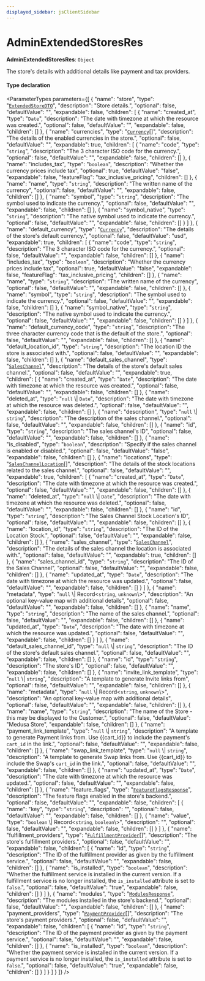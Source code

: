 ```yaml
---
displayed_sidebar: jsClientSidebar
---
```



# AdminExtendedStoresRes

 **AdminExtendedStoresRes**: `Object`

The store's details with additional details like payment and tax providers.

#### Type declaration

<ParameterTypes parameters={[
  {
    "name": "store",
    "type": "[`ExtendedStoreDTO`](internal.ExtendedStoreDTO.mdx)",
    "description": "Store details.",
    "optional": false,
    "defaultValue": "",
    "expandable": false,
    "children": [
      {
        "name": "created_at",
        "type": "`Date`",
        "description": "The date with timezone at which the resource was created.",
        "optional": false,
        "defaultValue": "",
        "expandable": false,
        "children": []
      },
      {
        "name": "currencies",
        "type": "[`Currency`](../classes/internal.Currency.mdx)[]",
        "description": "The details of the enabled currencies in the store.",
        "optional": false,
        "defaultValue": "",
        "expandable": true,
        "children": [
          {
            "name": "code",
            "type": "`string`",
            "description": "The 3 character ISO code for the currency.",
            "optional": false,
            "defaultValue": "",
            "expandable": false,
            "children": []
          },
          {
            "name": "includes_tax",
            "type": "`boolean`",
            "description": "Whether the currency prices include tax",
            "optional": true,
            "defaultValue": "false",
            "expandable": false,
            "featureFlag": "tax_inclusive_pricing",
            "children": []
          },
          {
            "name": "name",
            "type": "`string`",
            "description": "The written name of the currency",
            "optional": false,
            "defaultValue": "",
            "expandable": false,
            "children": []
          },
          {
            "name": "symbol",
            "type": "`string`",
            "description": "The symbol used to indicate the currency.",
            "optional": false,
            "defaultValue": "",
            "expandable": false,
            "children": []
          },
          {
            "name": "symbol_native",
            "type": "`string`",
            "description": "The native symbol used to indicate the currency.",
            "optional": false,
            "defaultValue": "",
            "expandable": false,
            "children": []
          }
        ]
      },
      {
        "name": "default_currency",
        "type": "[`Currency`](../classes/internal.Currency.mdx)",
        "description": "The details of the store's default currency.",
        "optional": false,
        "defaultValue": "usd",
        "expandable": true,
        "children": [
          {
            "name": "code",
            "type": "`string`",
            "description": "The 3 character ISO code for the currency.",
            "optional": false,
            "defaultValue": "",
            "expandable": false,
            "children": []
          },
          {
            "name": "includes_tax",
            "type": "`boolean`",
            "description": "Whether the currency prices include tax",
            "optional": true,
            "defaultValue": "false",
            "expandable": false,
            "featureFlag": "tax_inclusive_pricing",
            "children": []
          },
          {
            "name": "name",
            "type": "`string`",
            "description": "The written name of the currency",
            "optional": false,
            "defaultValue": "",
            "expandable": false,
            "children": []
          },
          {
            "name": "symbol",
            "type": "`string`",
            "description": "The symbol used to indicate the currency.",
            "optional": false,
            "defaultValue": "",
            "expandable": false,
            "children": []
          },
          {
            "name": "symbol_native",
            "type": "`string`",
            "description": "The native symbol used to indicate the currency.",
            "optional": false,
            "defaultValue": "",
            "expandable": false,
            "children": []
          }
        ]
      },
      {
        "name": "default_currency_code",
        "type": "`string`",
        "description": "The three character currency code that is the default of the store.",
        "optional": false,
        "defaultValue": "",
        "expandable": false,
        "children": []
      },
      {
        "name": "default_location_id",
        "type": "`string`",
        "description": "The location ID the store is associated with.",
        "optional": false,
        "defaultValue": "",
        "expandable": false,
        "children": []
      },
      {
        "name": "default_sales_channel",
        "type": "[`SalesChannel`](../classes/internal.SalesChannel.mdx)",
        "description": "The details of the store's default sales channel.",
        "optional": false,
        "defaultValue": "",
        "expandable": true,
        "children": [
          {
            "name": "created_at",
            "type": "`Date`",
            "description": "The date with timezone at which the resource was created.",
            "optional": false,
            "defaultValue": "",
            "expandable": false,
            "children": []
          },
          {
            "name": "deleted_at",
            "type": "``null`` \\| `Date`",
            "description": "The date with timezone at which the resource was deleted.",
            "optional": false,
            "defaultValue": "",
            "expandable": false,
            "children": []
          },
          {
            "name": "description",
            "type": "``null`` \\| `string`",
            "description": "The description of the sales channel.",
            "optional": false,
            "defaultValue": "",
            "expandable": false,
            "children": []
          },
          {
            "name": "id",
            "type": "`string`",
            "description": "The sales channel's ID",
            "optional": false,
            "defaultValue": "",
            "expandable": false,
            "children": []
          },
          {
            "name": "is_disabled",
            "type": "`boolean`",
            "description": "Specify if the sales channel is enabled or disabled.",
            "optional": false,
            "defaultValue": "false",
            "expandable": false,
            "children": []
          },
          {
            "name": "locations",
            "type": "[`SalesChannelLocation`](../classes/internal.internal.SalesChannelLocation.mdx)[]",
            "description": "The details of the stock locations related to the sales channel.",
            "optional": false,
            "defaultValue": "",
            "expandable": true,
            "children": [
              {
                "name": "created_at",
                "type": "`Date`",
                "description": "The date with timezone at which the resource was created.",
                "optional": false,
                "defaultValue": "",
                "expandable": false,
                "children": []
              },
              {
                "name": "deleted_at",
                "type": "``null`` \\| `Date`",
                "description": "The date with timezone at which the resource was deleted.",
                "optional": false,
                "defaultValue": "",
                "expandable": false,
                "children": []
              },
              {
                "name": "id",
                "type": "`string`",
                "description": "The Sales Channel Stock Location's ID",
                "optional": false,
                "defaultValue": "",
                "expandable": false,
                "children": []
              },
              {
                "name": "location_id",
                "type": "`string`",
                "description": "The ID of the Location Stock.",
                "optional": false,
                "defaultValue": "",
                "expandable": false,
                "children": []
              },
              {
                "name": "sales_channel",
                "type": "[`SalesChannel`](../classes/internal.SalesChannel.mdx)",
                "description": "The details of the sales channel the location is associated with.",
                "optional": false,
                "defaultValue": "",
                "expandable": true,
                "children": []
              },
              {
                "name": "sales_channel_id",
                "type": "`string`",
                "description": "The ID of the Sales Channel",
                "optional": false,
                "defaultValue": "",
                "expandable": false,
                "children": []
              },
              {
                "name": "updated_at",
                "type": "`Date`",
                "description": "The date with timezone at which the resource was updated.",
                "optional": false,
                "defaultValue": "",
                "expandable": false,
                "children": []
              }
            ]
          },
          {
            "name": "metadata",
            "type": "``null`` \\| Record<`string`, `unknown`\\>",
            "description": "An optional key-value map with additional details",
            "optional": false,
            "defaultValue": "",
            "expandable": false,
            "children": []
          },
          {
            "name": "name",
            "type": "`string`",
            "description": "The name of the sales channel.",
            "optional": false,
            "defaultValue": "",
            "expandable": false,
            "children": []
          },
          {
            "name": "updated_at",
            "type": "`Date`",
            "description": "The date with timezone at which the resource was updated.",
            "optional": false,
            "defaultValue": "",
            "expandable": false,
            "children": []
          }
        ]
      },
      {
        "name": "default_sales_channel_id",
        "type": "``null`` \\| `string`",
        "description": "The ID of the store's default sales channel.",
        "optional": false,
        "defaultValue": "",
        "expandable": false,
        "children": []
      },
      {
        "name": "id",
        "type": "`string`",
        "description": "The store's ID",
        "optional": false,
        "defaultValue": "",
        "expandable": false,
        "children": []
      },
      {
        "name": "invite_link_template",
        "type": "``null`` \\| `string`",
        "description": "A template to generate Invite links from",
        "optional": false,
        "defaultValue": "",
        "expandable": false,
        "children": []
      },
      {
        "name": "metadata",
        "type": "``null`` \\| Record<`string`, `unknown`\\>",
        "description": "An optional key-value map with additional details",
        "optional": false,
        "defaultValue": "",
        "expandable": false,
        "children": []
      },
      {
        "name": "name",
        "type": "`string`",
        "description": "The name of the Store - this may be displayed to the Customer.",
        "optional": false,
        "defaultValue": "Medusa Store",
        "expandable": false,
        "children": []
      },
      {
        "name": "payment_link_template",
        "type": "``null`` \\| `string`",
        "description": "A template to generate Payment links from. Use {{cart_id}} to include the payment's `cart_id` in the link.",
        "optional": false,
        "defaultValue": "",
        "expandable": false,
        "children": []
      },
      {
        "name": "swap_link_template",
        "type": "``null`` \\| `string`",
        "description": "A template to generate Swap links from. Use {{cart_id}} to include the Swap's `cart_id` in the link.",
        "optional": false,
        "defaultValue": "",
        "expandable": false,
        "children": []
      },
      {
        "name": "updated_at",
        "type": "`Date`",
        "description": "The date with timezone at which the resource was updated.",
        "optional": false,
        "defaultValue": "",
        "expandable": false,
        "children": []
      },
      {
        "name": "feature_flags",
        "type": "[`FeatureFlagsResponse`](internal.FeatureFlagsResponse.mdx)",
        "description": "The feature flags enabled in the store's backend.",
        "optional": false,
        "defaultValue": "",
        "expandable": false,
        "children": [
          {
            "name": "key",
            "type": "`string`",
            "description": "",
            "optional": false,
            "defaultValue": "",
            "expandable": false,
            "children": []
          },
          {
            "name": "value",
            "type": "`boolean` \\| Record<`string`, `boolean`\\>",
            "description": "",
            "optional": false,
            "defaultValue": "",
            "expandable": false,
            "children": []
          }
        ]
      },
      {
        "name": "fulfillment_providers",
        "type": "[`FulfillmentProvider`](../classes/internal.internal.FulfillmentProvider.mdx)[]",
        "description": "The store's fulfillment providers.",
        "optional": false,
        "defaultValue": "",
        "expandable": false,
        "children": [
          {
            "name": "id",
            "type": "`string`",
            "description": "The ID of the fulfillment provider as given by the fulfillment service.",
            "optional": false,
            "defaultValue": "",
            "expandable": false,
            "children": []
          },
          {
            "name": "is_installed",
            "type": "`boolean`",
            "description": "Whether the fulfillment service is installed in the current version. If a fulfillment service is no longer installed, the `is_installed` attribute is set to `false`.",
            "optional": false,
            "defaultValue": "true",
            "expandable": false,
            "children": []
          }
        ]
      },
      {
        "name": "modules",
        "type": "[`ModulesResponse`](internal.ModulesResponse.mdx)",
        "description": "The modules installed in the store's backend.",
        "optional": false,
        "defaultValue": "",
        "expandable": false,
        "children": []
      },
      {
        "name": "payment_providers",
        "type": "[`PaymentProvider`](../classes/internal.PaymentProvider.mdx)[]",
        "description": "The store's payment providers.",
        "optional": false,
        "defaultValue": "",
        "expandable": false,
        "children": [
          {
            "name": "id",
            "type": "`string`",
            "description": "The ID of the payment provider as given by the payment service.",
            "optional": false,
            "defaultValue": "",
            "expandable": false,
            "children": []
          },
          {
            "name": "is_installed",
            "type": "`boolean`",
            "description": "Whether the payment service is installed in the current version. If a payment service is no longer installed, the `is_installed` attribute is set to `false`.",
            "optional": false,
            "defaultValue": "true",
            "expandable": false,
            "children": []
          }
        ]
      }
    ]
  }
]} />
